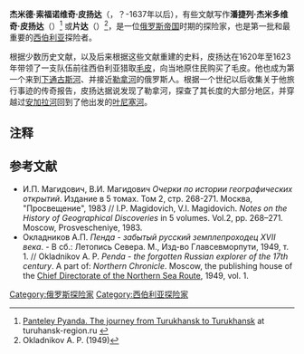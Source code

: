{{expand English|Demid Pyanda}}
'''杰米德·索福诺维奇·皮扬达'''（{{lang-ru|Демид Софонович Пянда}}，？-1637年以后），有些文献写作'''潘捷列·杰米多维奇·皮扬达'''（{{lang|ru|Пантелей Демидович Пянда}}）<ref name=turuhansk>[http://turuhansk-region.ru/publ/6-1-0-59 Panteley Pyanda. The journey from Turukhansk to Turukhansk] {{Wayback|url=http://turuhansk-region.ru/publ/6-1-0-59 |date=20200206171641 }} at turuhansk-region.ru {{ru icon}}</ref>
或'''片达'''（{{lang|ru|Пенда}}）<ref name=okladnikov>Okladnikov A. P. (1949)</ref>，是一位[[俄罗斯帝国|俄罗斯帝国]]时期的探险家，也是第一批和最重要的[[西伯利亚|西伯利亚]]探险者。

根据少数历史文献，以及后来根据这些文献重建的史料，皮扬达在1620年至1623年带领了一支队伍前往西伯利亚猎取[[毛皮|毛皮]]，向当地原住民购买了毛皮。他也成为第一个来到[[下通古斯河|下通古斯河]]、并接近[[勒拿河|勒拿河]]的俄罗斯人。根据一个世纪以后收集关于他旅行事迹的传奇报告，皮扬达据说发现了勒拿河，探查了其长度的大部分地区，并穿越过[[安加拉河|安加拉河]]回到了他出发的[[叶尼塞河|叶尼塞河]]。

==注释==
{{reflist}}

==参考文献==
*И.П. Магидович, В.И. Магидович ''Очерки по истории географических открытий''. Издание в 5 томах. Том 2, стр. 268-271. Москва, "Просвещение", 1983 // I.P. Magidovich, V.I. Magidovich. ''Notes on the History of Geographical Discoveries'' in 5 volumes. Vol.2, pp. 268–271. Moscow, Prosvescheniye, 1983. {{ru icon}}
*Окладников А.П. ''Пенда - забытый русский земплепроходец XVII века''. - В сб.: Летопись Севера. М., Изд-во Главсевморпути, 1949, т. 1. // Okladnikov A. P. ''Penda - the forgotten Russian explorer of the 17th century''. A part of: ''Northern Chronicle''. Moscow, the publishing house of the [[Chief_Directorate_of_the_Northern_Sea_Route|Chief Directorate of the Northern Sea Route]], 1949, vol. 1. {{ru icon}}


[[Category:俄罗斯探险家|Category:俄罗斯探险家]]
[[Category:西伯利亚探险家|Category:西伯利亚探险家]]